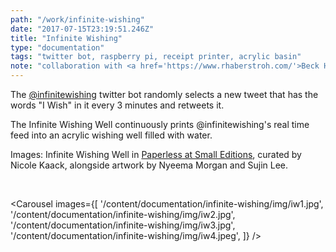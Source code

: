 ```yaml
---
path: "/work/infinite-wishing"
date: "2017-07-15T23:19:51.246Z"
title: "Infinite Wishing"
type: "documentation"
tags: "twitter bot, raspberry pi, receipt printer, acrylic basin"
note: "collaboration with <a href='https://www.rhaberstroh.com/'>Beck Haberstroh</a>"
---
```

The <a href="https://twitter.com/infinitewishing">@infinitewishing</a> twitter bot randomly
selects a new tweet that has the words "I Wish" in it every 3 minutes and retweets it.

The Infinite Wishing Well continuously prints @infinitewishing's real time feed into an acrylic wishing well filled with water.

Images: Infinite Wishing Well in <a href="http://www.smalleditionsnyc.com/exhibitions/paperless-opening-friday-july-29th/"><span>Paperless</span> at Small Editions</a>, curated by Nicole Kaack, alongside artwork by Nyeema Morgan and Sujin Lee.

<br/>

<Carousel images={[
    '/content/documentation/infinite-wishing/img/iw1.jpg',
    '/content/documentation/infinite-wishing/img/iw2.jpg',
    '/content/documentation/infinite-wishing/img/iw3.jpg',
    '/content/documentation/infinite-wishing/img/iw4.jpeg',
    ]}
/>